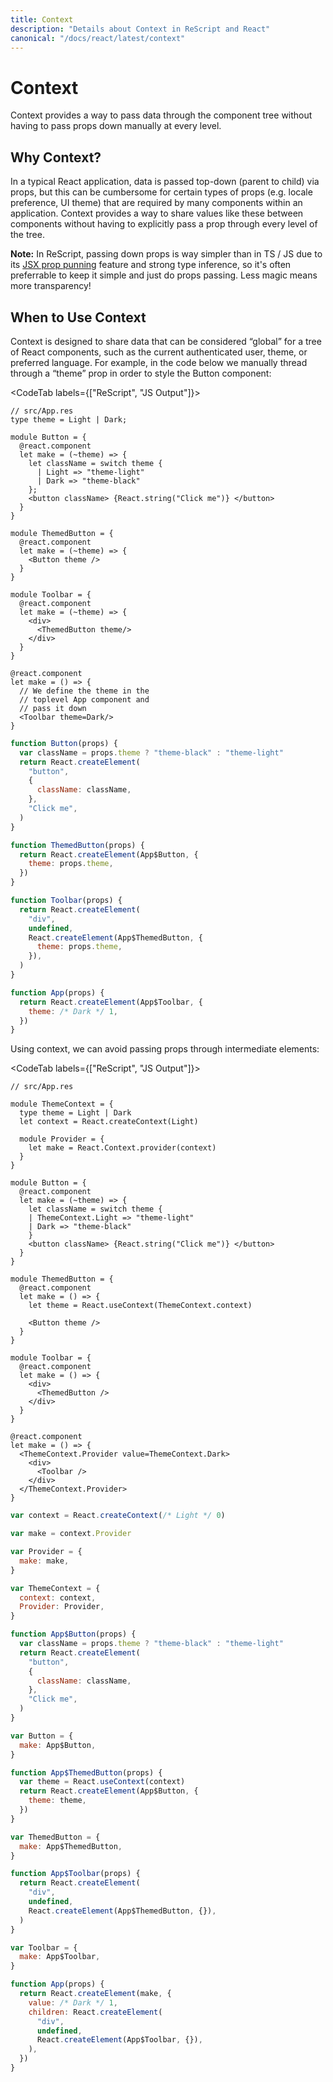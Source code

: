 ```yaml
---
title: Context
description: "Details about Context in ReScript and React"
canonical: "/docs/react/latest/context"
---
```


# Context

<Intro>

Context provides a way to pass data through the component tree without having to pass props down manually at every level.

</Intro>

## Why Context?

In a typical React application, data is passed top-down (parent to child) via props, but this can be cumbersome for certain types of props (e.g. locale preference, UI theme) that are required by many components within an application. Context provides a way to share values like these between components without having to explicitly pass a prop through every level of the tree.

**Note:** In ReScript, passing down props is way simpler than in TS / JS due to its [JSX prop punning](/docs/manual/latest/jsx#punning) feature and strong type inference, so it's often preferrable to keep it simple and just do props passing. Less magic means more transparency!

## When to Use Context

Context is designed to share data that can be considered “global” for a tree of React components, such as the current authenticated user, theme, or preferred language. For example, in the code below we manually thread through a “theme” prop in order to style the Button component:

<CodeTab labels={["ReScript", "JS Output"]}>

```res
// src/App.res
type theme = Light | Dark;

module Button = {
  @react.component
  let make = (~theme) => {
    let className = switch theme {
      | Light => "theme-light"
      | Dark => "theme-black"
    };
    <button className> {React.string("Click me")} </button>
  }
}

module ThemedButton = {
  @react.component
  let make = (~theme) => {
    <Button theme />
  }
}

module Toolbar = {
  @react.component
  let make = (~theme) => {
    <div>
      <ThemedButton theme/>
    </div>
  }
}

@react.component
let make = () => {
  // We define the theme in the
  // toplevel App component and
  // pass it down
  <Toolbar theme=Dark/>
}
```

```js
function Button(props) {
  var className = props.theme ? "theme-black" : "theme-light"
  return React.createElement(
    "button",
    {
      className: className,
    },
    "Click me",
  )
}

function ThemedButton(props) {
  return React.createElement(App$Button, {
    theme: props.theme,
  })
}

function Toolbar(props) {
  return React.createElement(
    "div",
    undefined,
    React.createElement(App$ThemedButton, {
      theme: props.theme,
    }),
  )
}

function App(props) {
  return React.createElement(App$Toolbar, {
    theme: /* Dark */ 1,
  })
}
```

</CodeTab>

Using context, we can avoid passing props through intermediate elements:

<CodeTab labels={["ReScript", "JS Output"]}>

```res
// src/App.res

module ThemeContext = {
  type theme = Light | Dark
  let context = React.createContext(Light)

  module Provider = {
    let make = React.Context.provider(context)
  }
}

module Button = {
  @react.component
  let make = (~theme) => {
    let className = switch theme {
    | ThemeContext.Light => "theme-light"
    | Dark => "theme-black"
    }
    <button className> {React.string("Click me")} </button>
  }
}

module ThemedButton = {
  @react.component
  let make = () => {
    let theme = React.useContext(ThemeContext.context)

    <Button theme />
  }
}

module Toolbar = {
  @react.component
  let make = () => {
    <div>
      <ThemedButton />
    </div>
  }
}

@react.component
let make = () => {
  <ThemeContext.Provider value=ThemeContext.Dark>
    <div>
      <Toolbar />
    </div>
  </ThemeContext.Provider>
}
```

```js
var context = React.createContext(/* Light */ 0)

var make = context.Provider

var Provider = {
  make: make,
}

var ThemeContext = {
  context: context,
  Provider: Provider,
}

function App$Button(props) {
  var className = props.theme ? "theme-black" : "theme-light"
  return React.createElement(
    "button",
    {
      className: className,
    },
    "Click me",
  )
}

var Button = {
  make: App$Button,
}

function App$ThemedButton(props) {
  var theme = React.useContext(context)
  return React.createElement(App$Button, {
    theme: theme,
  })
}

var ThemedButton = {
  make: App$ThemedButton,
}

function App$Toolbar(props) {
  return React.createElement(
    "div",
    undefined,
    React.createElement(App$ThemedButton, {}),
  )
}

var Toolbar = {
  make: App$Toolbar,
}

function App(props) {
  return React.createElement(make, {
    value: /* Dark */ 1,
    children: React.createElement(
      "div",
      undefined,
      React.createElement(App$Toolbar, {}),
    ),
  })
}
```

</CodeTab>
